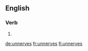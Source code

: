==English==

===Verb===
{{head|en}}

# {{en-third-person singular of|unnerve}}

[[de:unnerves]]
[[fr:unnerves]]
[[fi:unnerves]]